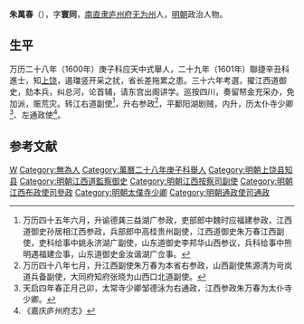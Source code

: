 '''朱萬春'''（{{bd|？||？|catIdx=}}），字'''寰同'''，[[南直隶|南直隶]][[庐州府|庐州府]][[无为州|无为州]]人，[[明朝|明朝]]政治人物。

== 生平 ==
万历二十八年（1600年）庚子科应天中式舉人，二十九年（1601年）聯捷辛丑科進士，知[[上饶|上饶]]，遏璫竖开采之扰，省长差拖累之患。三十六年考選，擢江西道御史，劾本兵，纠总河，论首辅，请东宫出阁讲学。巡按四川，奏留帑金充采办，免加派，赈荒灾。转江右道副使<ref>万历四十五年六月，升谕德龚三益湖广参政，吏部郎中魏时应福建参政，江西道御史孙居相江西参政，兵部郎中高桂贵州副使，江西道御史朱万春江西副使，吏科给事中姚永济湖广副使，山东道御史李邦华山西参议，兵科给事中熊明遇福建佥事，山东道御史金汝谐湖广佥事。</ref>，升右参政<ref>万历四十八年七月，升江西副使朱万春为本省右参政，山西副使焦源清为岢岚道兵备副使，大同府知府张晓为山西口北道副使。</ref>，平鄱阳湖剧贼，内升，历太仆寺少卿<ref>天启四年春正月己卯，太常寺少卿邹德泳为右通政，江西参政朱万春为太仆寺少卿。</ref>、左通政使<ref>《嘉庆庐州府志》</ref>。

==参考文献==
{{reflist}}

{{萬曆二十九年辛丑科殿試金榜}}

{{Authority control}}

{{DEFAULTSORT:}}
[[Category:朱姓|W]]
[[Category:無為人|Category:無為人]]
[[Category:萬曆二十八年庚子科舉人|Category:萬曆二十八年庚子科舉人]]
[[Category:明朝上饶县知县|Category:明朝上饶县知县]]
[[Category:明朝江西道監察御史|Category:明朝江西道監察御史]]
[[Category:明朝江西按察司副使|Category:明朝江西按察司副使]]
[[Category:明朝江西布政使司參政|Category:明朝江西布政使司參政]]
[[Category:明朝太僕寺少卿|Category:明朝太僕寺少卿]]
[[Category:明朝通政使司通政|Category:明朝通政使司通政]]
